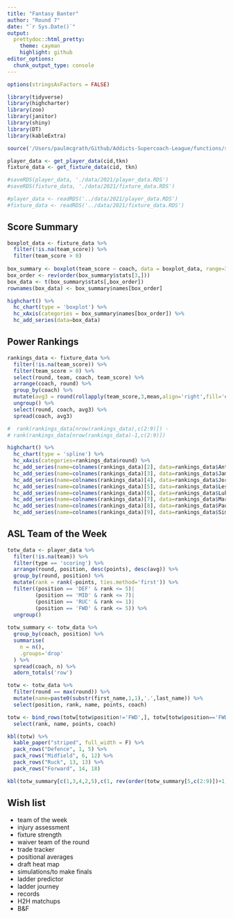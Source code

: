 ```yaml
---
title: "Fantasy Banter"
author: "Round 7"
date: "`r Sys.Date()`"
output:
  prettydoc::html_pretty:
    theme: cayman
    highlight: github
editor_options: 
  chunk_output_type: console
---
```


```r
options(stringsAsFactors = FALSE)

library(tidyverse)
library(highcharter)
library(zoo)
library(janitor)
library(shiny)
library(DT)
library(kableExtra)

```

```r
source('/Users/paulmcgrath/Github/Addicts-Supercoach-League/functions/supercoach_functions.R')

player_data <- get_player_data(cid,tkn)
fixture_data <- get_fixture_data(cid, tkn)

#saveRDS(player_data, './data/2021/player_data.RDS')
#saveRDS(fixture_data, './data/2021/fixture_data.RDS')

#player_data <- readRDS('../data/2021/player_data.RDS')
#fixture_data <- readRDS('../data/2021/fixture_data.RDS')

```

## Score Summary
```r

boxplot_data <- fixture_data %>%
  filter(!is.na(team_score)) %>%
  filter(team_score > 0)
  
box_summary <- boxplot(team_score ~ coach, data = boxplot_data, range=3, plot=FALSE)
box_order <- rev(order(box_summary$stats[3,]))
box_data <- t(box_summary$stats[,box_order])
rownames(box_data) <- box_summary$names[box_order]

highchart() %>%
  hc_chart(type = 'boxplot') %>%
  hc_xAxis(categories = box_summary$names[box_order]) %>%
  hc_add_series(data=box_data)

```

## Power Rankings
```r

rankings_data <- fixture_data %>%
  filter(!is.na(team_score)) %>%
  filter(team_score > 0) %>%
  select(round, team, coach, team_score) %>% 
  arrange(coach, round) %>%
  group_by(coach) %>%
  mutate(avg3 = round(rollapply(team_score,3,mean,align='right',fill='extend'),1)) %>%
  ungroup() %>%
  select(round, coach, avg3) %>%
  spread(coach, avg3)

#  rank(rankings_data[nrow(rankings_data),c(2:9)]) -
# rank(rankings_data[nrow(rankings_data)-1,c(2:9)])

highchart() %>%
  hc_chart(type = 'spline') %>%
  hc_xAxis(categories=rankings_data$round) %>%
  hc_add_series(name=colnames(rankings_data)[2], data=rankings_data$Anthony) %>%
  hc_add_series(name=colnames(rankings_data)[3], data=rankings_data$James)  %>%
  hc_add_series(name=colnames(rankings_data)[4], data=rankings_data$Jordan)  %>%
  hc_add_series(name=colnames(rankings_data)[5], data=rankings_data$Lester)  %>%
  hc_add_series(name=colnames(rankings_data)[6], data=rankings_data$Luke)  %>%
  hc_add_series(name=colnames(rankings_data)[7], data=rankings_data$Mark)  %>%
  hc_add_series(name=colnames(rankings_data)[8], data=rankings_data$Paul)  %>%
  hc_add_series(name=colnames(rankings_data)[9], data=rankings_data$Simon) 

```

## ASL Team of the Week
```r

totw_data <- player_data %>%
  filter(!is.na(team)) %>%
  filter(type == 'scoring') %>%
  arrange(round, position, desc(points), desc(avg)) %>%
  group_by(round, position) %>%
  mutate(rank = rank(-points, ties.method='first')) %>%
  filter((position == 'DEF' & rank <= 5)|
         (position == 'MID' & rank <= 7)|
         (position == 'RUC' & rank <= 1)|
         (position == 'FWD' & rank <= 5)) %>%
  ungroup()
           
totw_summary <- totw_data %>%
  group_by(coach, position) %>%
  summarise(
    n = n(),
    .groups='drop'
  ) %>%
  spread(coach, n) %>%
  adorn_totals('row')

totw <- totw_data %>%
  filter(round == max(round)) %>%
  mutate(name=paste0(substr(first_name,1,1),'.',last_name)) %>%
  select(position, rank, name, points, coach)

totw <- bind_rows(totw[totw$position!='FWD',], totw[totw$position=='FWD',]) %>%
  select(rank, name, points, coach)

kbl(totw) %>%
  kable_paper("striped", full_width = F) %>%
  pack_rows("Defence", 1, 5) %>%
  pack_rows("Midfield", 6, 12) %>%
  pack_rows("Ruck", 13, 13) %>%
  pack_rows("Forward", 14, 18) 

kbl(totw_summary[c(1,3,4,2,5),c(1, rev(order(totw_summary[5,c(2:9)])+1))])
```

## Wish list
- team of the week
- injury assessment
- fixture strength
- waiver team of the round
- trade tracker
- positional averages
- draft heat map
- simulations/to make finals
- ladder predictor
- ladder journey
- records
- H2H matchups 
- B&F

